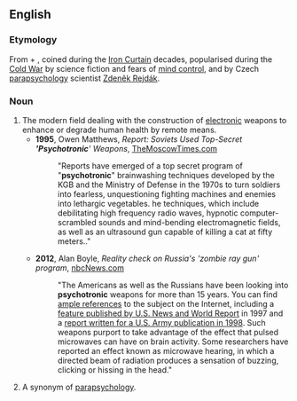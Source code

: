 ==English==

===Etymology===
From {{m|en|psyche}} + {{m|en|electronic}}, coined during the [[Iron Curtain]] decades, popularised during the [[Cold War]] by science fiction and fears of [[mind control]], and by Czech [[parapsychology]] scientist [[w:Zdeněk Rejdák|Zdeněk Rejdák]].

===Noun===
{{en-noun|-}}
{{wikipedia}}
# The modern field dealing with the construction of [[electronic]] weapons to enhance or degrade human health by remote means.
#* '''1995''', Owen Matthews, ''Report: Soviets Used Top-Secret ''''Psychotronic'''' Weapons'', [[w:themoscowtimes.com|TheMoscowTimes.com]]
#*:"Reports have emerged of a top secret program of "'''psychotronic'''" brainwashing techniques developed by the KGB and the Ministry of Defense in the 1970s to turn soldiers into fearless, unquestioning fighting machines and enemies into lethargic vegetables. he techniques, which include debilitating high frequency radio waves, hypnotic computer-scrambled sounds and mind-bending electromagnetic fields, as well as an ultrasound gun capable of killing a cat at fifty meters.."
#* '''2012''', Alan Boyle, ''Reality check on Russia's 'zombie ray gun' program'', [[w:nbcnews.com|nbcNews.com]]
#*:"The Americans as well as the Russians have been looking into '''psychotronic''' weapons for more than 15 years. You can find [http://www.angelfire.com/az3/newzone/mku.html ample references] to the subject on the Internet, including a [http://www.usnews.com/usnews/culture/articles/970707/archive_007360.htm feature published by U.S. News and World Report] in 1997 and a [http://www.carlisle.army.mil/USAWC/parameters/Articles/98spring/thomas.htm report written for a U.S. Army publication in 1998]. Such weapons purport to take advantage of the effect that pulsed microwaves can have on brain activity. Some researchers have reported an effect known as microwave hearing, in which a directed beam of radiation produces a sensation of buzzing, clicking or hissing in the head."
# A synonym of [[parapsychology]].